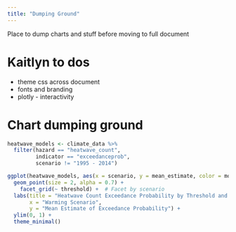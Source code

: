 ```yaml
---
title: "Dumping Ground"
---
```

Place to dump charts and stuff before moving to full document


# Kaitlyn to dos 
- theme css across document
- fonts and branding
- plotly - interactivity



# Chart dumping ground

```r

heatwave_models <- climate_data %>%
  filter(hazard == "heatwave_count",
         indicator == "exceedanceprob",
         scenario != "1995 - 2014")


```

```r

ggplot(heatwave_models, aes(x = scenario, y = mean_estimate, color = model)) +
  geom_point(size = 2, alpha = 0.7) +  
    facet_grid(~ threshold) +  # Facet by scenario
  labs(title = "Heatwave Count Exceedance Probability by Threshold and Warming Scenario",
       x = "Warming Scenario",
       y = "Mean Estimate of Exceedance Probability") +
  ylim(0, 1) +
  theme_minimal() 

```